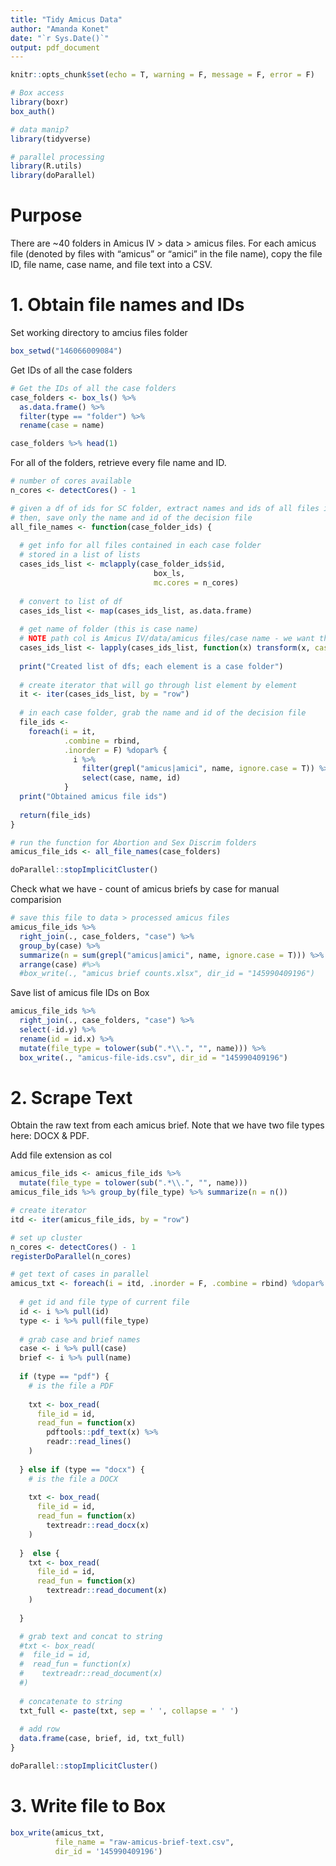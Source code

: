 ```yaml
---
title: "Tidy Amicus Data"
author: "Amanda Konet"
date: "`r Sys.Date()`"
output: pdf_document
---
```


```r
knitr::opts_chunk$set(echo = T, warning = F, message = F, error = F)

# Box access
library(boxr)
box_auth()

# data manip?
library(tidyverse)

# parallel processing
library(R.utils)
library(doParallel)
```

# Purpose

There are ~40 folders in Amicus IV > data > amicus files. For each amicus file (denoted by files with "amicus" or "amici" in the file name), copy the file ID, file name, case name, and file text into a CSV.


# 1. Obtain file names and IDs

Set working directory to amcius files folder

```r
box_setwd("146066009084")
```

Get IDs of all the case folders

```r
# Get the IDs of all the case folders 
case_folders <- box_ls() %>%
  as.data.frame() %>% 
  filter(type == "folder") %>% 
  rename(case = name)

case_folders %>% head(1)
```

For all of the folders, retrieve every file name and ID. 

```r
# number of cores available
n_cores <- detectCores() - 1

# given a df of ids for SC folder, extract names and ids of all files in case folder
# then, save only the name and id of the decision file
all_file_names <- function(case_folder_ids) {
  
  # get info for all files contained in each case folder
  # stored in a list of lists
  cases_ids_list <- mclapply(case_folder_ids$id,
                                box_ls,
                                mc.cores = n_cores)
  
  # convert to list of df
  cases_ids_list <- map(cases_ids_list, as.data.frame)
  
  # get name of folder (this is case name)
  # NOTE path col is Amicus IV/data/amicus files/case name - we want the last bit "case name"
  cases_ids_list <- lapply(cases_ids_list, function(x) transform(x, case = sub(".*/", "", path)))
  
  print("Created list of dfs; each element is a case folder")
  
  # create iterator that will go through list element by element
  it <- iter(cases_ids_list, by = "row")
  
  # in each case folder, grab the name and id of the decision file
  file_ids <-
    foreach(i = it,
            .combine = rbind,
            .inorder = F) %dopar% {
              i %>%
                filter(grepl("amicus|amici", name, ignore.case = T)) %>%
                select(case, name, id)
            }
  print("Obtained amicus file ids")
  
  return(file_ids)
}

# run the function for Abortion and Sex Discrim folders
amicus_file_ids <- all_file_names(case_folders)

doParallel::stopImplicitCluster()
```


Check what we have - count of amicus briefs by case for manual comparision

```r
# save this file to data > processed amicus files
amicus_file_ids %>% 
  right_join(., case_folders, "case") %>% 
  group_by(case) %>% 
  summarize(n = sum(grepl("amicus|amici", name, ignore.case = T))) %>% 
  arrange(case) #%>% 
  #box_write(., "amicus brief counts.xlsx", dir_id = "145990409196")
```

Save list of amicus file IDs on Box

```r
amicus_file_ids %>% 
  right_join(., case_folders, "case") %>% 
  select(-id.y) %>% 
  rename(id = id.x) %>% 
  mutate(file_type = tolower(sub(".*\\.", "", name))) %>% 
  box_write(., "amicus-file-ids.csv", dir_id = "145990409196")
```


# 2. Scrape Text

Obtain the raw text from each amicus brief. Note that we have two file types here: DOCX & PDF.

Add file extension as col

```r
amicus_file_ids <- amicus_file_ids %>% 
  mutate(file_type = tolower(sub(".*\\.", "", name))) 
amicus_file_ids %>% group_by(file_type) %>% summarize(n = n())
```


```r
# create iterator 
itd <- iter(amicus_file_ids, by = "row")

# set up cluster
n_cores <- detectCores() - 1
registerDoParallel(n_cores)

# get text of cases in parallel
amicus_txt <- foreach(i = itd, .inorder = F, .combine = rbind) %dopar% {
  
  # get id and file type of current file
  id <- i %>% pull(id)
  type <- i %>% pull(file_type)
  
  # grab case and brief names
  case <- i %>% pull(case)
  brief <- i %>% pull(name)
  
  if (type == "pdf") {
    # is the file a PDF
    
    txt <- box_read(
      file_id = id,
      read_fun = function(x)
        pdftools::pdf_text(x) %>%
        readr::read_lines()
    )
    
  } else if (type == "docx") {
    # is the file a DOCX
    
    txt <- box_read(
      file_id = id,
      read_fun = function(x)
        textreadr::read_docx(x)
    )
    
  }  else {
    txt <- box_read(
      file_id = id,
      read_fun = function(x)
        textreadr::read_document(x)
    )
    
  }

  # grab text and concat to string
  #txt <- box_read(
  #  file_id = id,
  #  read_fun = function(x)
  #    textreadr::read_document(x)
  #)
  
  # concatenate to string
  txt_full <- paste(txt, sep = ' ', collapse = ' ')
  
  # add row
  data.frame(case, brief, id, txt_full)
}

doParallel::stopImplicitCluster()
```



# 3. Write file to Box

```r
box_write(amicus_txt,
          file_name = "raw-amicus-brief-text.csv",
          dir_id = '145990409196')
```

